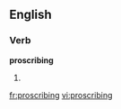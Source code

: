 
==English==

===Verb===
'''proscribing'''

# {{present participle of|[[proscribe]]}}

[[fr:proscribing]]
[[vi:proscribing]]